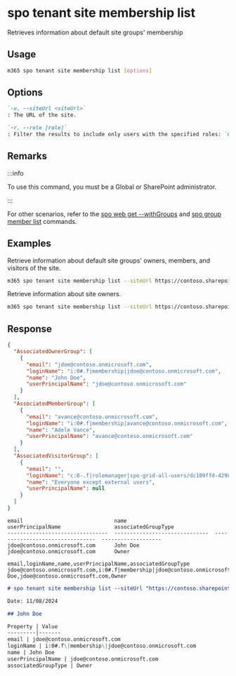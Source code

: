 
# spo tenant site membership list

Retrieves information about default site groups' membership

## Usage

```sh
m365 spo tenant site membership list [options]
```

## Options

```md definition-list
`-u, --siteUrl <siteUrl>`
: The URL of the site.

`-r, --role [role]`
: Filter the results to include only users with the specified roles: `Owner`, `Member`, or `Visitor`.
```

<Global />

## Remarks

:::info

To use this command, you must be a Global or SharePoint administrator.

:::

For other scenarios, refer to the [spo web get --withGroups](../web/web-get.mdx) and [spo group member list](../group/group-member-list.mdx) commands.

## Examples

Retrieve information about default site groups' owners, members, and visitors of the site.

```sh
m365 spo tenant site membership list --siteUrl https://contoso.sharepoint.com
```

Retrieve information about site owners.

```sh
m365 spo tenant site membership list --siteUrl https://contoso.sharepoint.com --role Owner
```

## Response

<Tabs>
  <TabItem value="JSON">

  ```json
  {
    "AssociatedOwnerGroup": [
      {
        "email": "jdoe@contoso.onmicrosoft.com",
        "loginName": "i:0#.f|membership|jdoe@contoso.onmicrosoft.com",
        "name": "John Doe",
        "userPrincipalName": "jdoe@contoso.onmicrosoft.com"
      }
    ],
    "AssociatedMemberGroup": [
      {
        "email": "avance@contoso.onmicrosoft.com",
        "loginName": "i:0#.f|membership|avance@contoso.onmicrosoft.com",
        "name": "Adele Vance",
        "userPrincipalName": "avance@contoso.onmicrosoft.com"
      }
    ],
    "AssociatedVisitorGroup": [
      {
        "email": "",
        "loginName": "c:0-.f|rolemanager|spo-grid-all-users/dc109ffd-4298-487e-9cbc-6b9b1a2cd3e2",
        "name": "Everyone except external users",
        "userPrincipalName": null
      }
    ]
  }
  ```
  </TabItem>
  <TabItem value="Text">

  ```text
  email                             name                            userPrincipalName                 associatedGroupType
  --------------------------------  ------------------------------  --------------------------------  -------------------
  jdoe@contoso.onmicrosoft.com      John Doe                        jdoe@contoso.onmicrosoft.com      Owner
  ```

  </TabItem>
    <TabItem value="CSV">

  ```csv
  email,loginName,name,userPrincipalName,associatedGroupType
  jdoe@contoso.onmicrosoft.com,i:0#.f|membership|jdoe@contoso.onmicrosoft.com,John Doe,jdoe@contoso.onmicrosoft.com,Owner
  ```

  </TabItem>
  <TabItem value="Markdown">

  ```md
  # spo tenant site membership list --siteUrl "https://contoso.sharepoint.com/sites/AudienceTest"

  Date: 11/08/2024

  ## John Doe

  Property | Value
  ---------|-------
  email | jdoe@contoso.onmicrosoft.com
  loginName | i:0#.f\|membership\|jdoe@contoso.onmicrosoft.com
  name | John Doe
  userPrincipalName | jdoe@contoso.onmicrosoft.com
  associatedGroupType | Owner

  ```

  </TabItem>
</Tabs>
